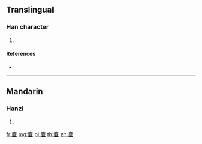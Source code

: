 {{character info/new}}
==Translingual==

===Han character===
{{Han char|rn=198|rad=鹿|as=05|sn=16|four=00217|canj=IPBM}}

# {{defn|Han|sort=鹿05}}

====References====
* {{Han ref|kx=1509.210|dkj=47611|dj=2037.240|hdz=74729.030|uh=9E86|ud=40582|bh=ECB0|bd=60592}}

----

==Mandarin==

===Hanzi===
{{cmn-hanzi|pin=[[chú]] ([[chu2]]), [[zhù]] ([[zhu4]])|wg=ch'u<sup>2</sup>, chu<sup>4</sup>}}

# {{defn|lang=cmn|sort=鹿05}}

[[fr:麆]]
[[mg:麆]]
[[pl:麆]]
[[th:麆]]
[[zh:麆]]